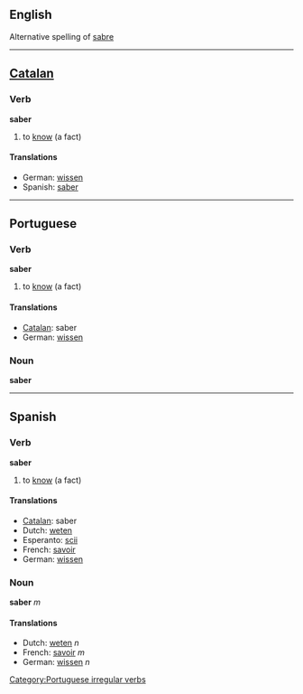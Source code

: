 ==English==
Alternative spelling of [[sabre]]
----
==[[Catalan]]==
===Verb===
'''saber'''

# to [[know]] (a fact)

====Translations====
*German: [[wissen]]
*Spanish: [[saber]]

----
==Portuguese==
===Verb===
'''saber'''

# to [[know]] (a fact)

====Translations====
*[[Catalan]]: saber
*German: [[wissen]]

===Noun===
'''saber'''

[[Category:Portuguese irregular verbs]]
----

==Spanish==
===Verb===
'''saber'''

# to [[know]] (a fact)

====Translations====
*[[Catalan]]: saber
*Dutch: [[weten]]
*Esperanto: [[scii]]
*French: [[savoir]]
*German: [[wissen]]

===Noun===
'''saber''' ''m''

====Translations====
*Dutch: [[weten]] ''n''
*French: [[savoir]] ''m''
*German: [[wissen]] ''n''